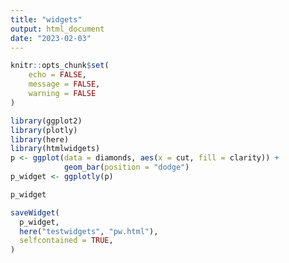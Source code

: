 ```yaml
---
title: "widgets"
output: html_document
date: "2023-02-03"
---
```


```r
knitr::opts_chunk$set(
	echo = FALSE,
	message = FALSE,
	warning = FALSE
)

```


```r
library(ggplot2)
library(plotly)
library(here)
library(htmlwidgets)
p <- ggplot(data = diamonds, aes(x = cut, fill = clarity)) +
            geom_bar(position = "dodge")
p_widget <- ggplotly(p)

p_widget

saveWidget(
  p_widget,
  here("testwidgets", "pw.html"),
  selfcontained = TRUE,
)
```
